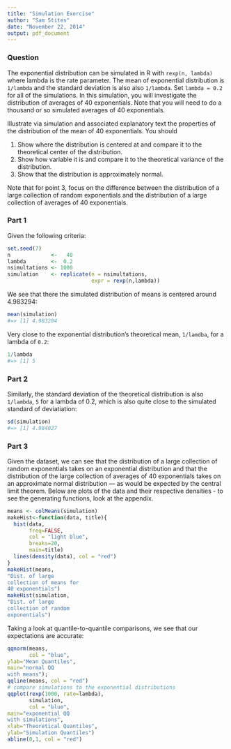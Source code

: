 ```yaml
---
title: "Simulation Exercise"
author: "Sam Stites"
date: "November 22, 2014"
output: pdf_document
---
```

### Question
The exponential distribution can be simulated in R with `rexp(n, lambda)` where lambda is the rate parameter. The mean of exponential distribution is `1/lambda` and the standard deviation is also also `1/lambda`. Set `lambda = 0.2` for all of the simulations. In this simulation, you will investigate the distribution of averages of 40 exponentials. Note that you will need to do a thousand or so simulated averages of 40 exponentials.

Illustrate via simulation and associated explanatory text the properties of the distribution of the mean of 40 exponentials.  You should

1. Show where the distribution is centered at and compare it to the theoretical center of the distribution.
2. Show how variable it is and compare it to the theoretical variance of the distribution.
3. Show that the distribution is approximately normal.

Note that for point 3, focus on the difference between the distribution of a large collection of random exponentials and the distribution of a large collection of averages of 40 exponentials.

### Part 1

Given the following criteria:
```r
set.seed(7)
n             <-   40
lambda        <-  0.2
nsimultations <- 1000
simulation    <- replicate(n = nsimultations,
                           expr = rexp(n,lambda))
```

We see that there the simulated distribution of means is centered around 4.983294:

```r
mean(simulation)
#=> [1] 4.983294
```

Very close to the exponential distribution's theoretical mean, `1/lamdba`, for a lambda of `0.2`:

```r
1/lambda
#=> [1] 5
```

### Part 2

Similarly, the standard deviation of the theoretical distribution is also `1/lambda`, `5` for a lambda of 0.2, which is also quite close to the simulated standard of deviatiation:

```r
sd(simulation)
#=> [1] 4.984027
```

### Part 3
Given the dataset, we can see that the distribution of a large collection of random exponentials takes on an exponential distribution and that the distribution of the large collection of averages of 40 exponentials takes on an approximate normal distribution — as would be expected by the central limit theorem. Below are plots of the data and their respective densities - to see the generating functions, look at the appendix.

``` r
means <- colMeans(simulation)
makeHist<-function(data, title){
  hist(data,
       freq=FALSE,
       col = "light blue",
       breaks=20,
       main=title)
  lines(density(data), col = "red")
}
makeHist(means,
"Dist. of large
collection of means for
40 exponentials")
makeHist(simulation,
"Dist. of large
collection of random
exponentials")
```

Taking a look at quantile-to-quantile comparisons, we see that our expectations are accurate:
``` r
qqnorm(means,
       col = "blue",
ylab="Mean Quantiles",
main="normal QQ
with means");
qqline(means, col = "red")
# compare simulations to the exponential distributions
qqplot(rexp(1000, rate=lambda),
       simulation,
       col = "blue",
main="exponential QQ
with simulations",
xlab="Theoretical Quantiles",
ylab="Simulation Quantiles")
abline(0,1, col = "red")
```
